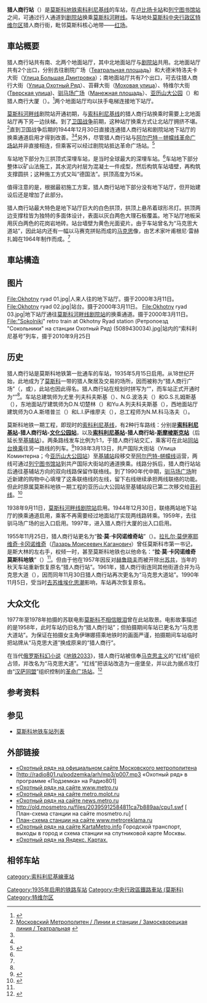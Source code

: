 {{NoteTA |G1=Transport |G2=Railway}}
{{Link style|time=2020-06-16T13:44:14+00:00}}
{{Infobox station
|name          = 獵人商行<br/>{{lang|ru|Охотный ряд}}
|type          = [[莫斯科地鐵|莫斯科地鐵]]車站
|image         = MosMetro Okhotny Ryad img1 asv2018-01.jpg
|image_caption = 
|address       = [[中央行政區_(莫斯科)|中央行政區]][[特維爾區|特維爾區]]
|borough       = [[莫斯科|莫斯科]]
|country       = [[俄羅斯|俄羅斯]]
|coordinates   = {{coord|55.7577|37.6166|display=inline,title}}
|line          = {{MOSMETRO-bull|1||text=1}}
|other         = '''[[巴士|巴士]]'''：м1、м2、м3、м6、м7、м9、м40、е10、е30、с344、с538、н1、н2、н6、н11、н12
|structure     = 外掛樑三拱頂車站
|platform      = 1個[[島式月台|島式月台]]
|depth         = {{convert|16|m}}
|levels        = 1層
|tracks        = 2條
|parking       = 無
|bicycle       = 無
|opened        = {{start date and age|1935|05|15}}
|closed        = 
|rebuilt       = 
|ADA           = 
|code          = 010
|owned         = 莫斯科地鐵
|zone          = 
|former        = 卡岡諾維奇（1955－1957年）<br>馬克斯大道（1961－1990年）
|passengers    = 
|pass_year     = 
|pass_percent  = 
|pass_system   = 
|mpassengers   = 
|services      = 
|map_type      = Central Moscow
|AlternativeMap= Central Moscow grayscale.png
|map_overlay   = Central Moscow metro lines.svg
|map_caption   = 
|map_state     = collapsed
|route_map     = 
}}
'''猎人商行站'''（{{lang-rus|Охо́тный ряд|Okhotny Ryad}}）是[[莫斯科地铁|莫斯科地铁]][[索科利尼基线|索科利尼基线]]的车站，在[[卢比扬卡站|卢比扬卡站]]和[[列宁图书馆站|列宁图书馆站]]之间，可通过行人通道到[[剧院站_(莫斯科地铁)|剧院站]]换乘[[莫斯科河畔线|莫斯科河畔线]]。车站地处[[莫斯科|莫斯科]][[中央行政区_(莫斯科)|中央行政区]][[特维尔区|特维尔区]]猎人商行街，毗邻莫斯科核心地带——[[红场|红场]]。
<!--
'''«Охо́тный ряд»''' — станция [[Сокольническая_линия|Сокольнической линии]] [[Московский_метрополитен|Московского метрополитена]]. Расположена между станциями «[[Лубянка_(станция_метро)|Лубянка]]» и «[[Библиотека_имени_Ленина_(станция_метро)|Библиотека имени Ленина]]». Находится на территории [[Тверской_(район_Москвы)|Тверского]] района [[Центральный_административный_округ_Москвы|Центрального административного округа]] [[Москва|Москвы]].<sup>[http://www.sosedi-online.ru/tverskoj/map/]</sup> «Охотный ряд» — ближайшая к [[Красная_площадь|Красной площади]] станция метро.-->

==車站概要==
猎人商行站共有南、北两个地面站厅，其中北地面站厅与[[剧院站_(莫斯科地铁)|剧院站]]共用。北地面站厅共有2个出口，分别去往剧院广场（[[:ru:Театральная_площадь|Театральная площадь]]）和大德米特洛夫卡大街（[[:ru:Улица_Большая_Дмитровка|Улица Большая Дмитровка]]）；南地面站厅共有7个出口，可去往猎人商行大街（[[:ru:Улица_Охотный_Ряд|Улица Охотный Ряд]]）、苔藓大街（[[:ru:Моховая_улица|Моховая улица]]）、特维尔大街([[:ru:Тверская_улица_(Москва)|Тверская улица]])、[[驯马场广场|驯马场广场]]（[[:ru:Манежная_площадь_(Москва)|Манежная площадь]]）、[[亚历山大公园|亚历山大公园]]（{{lang|ru|Александровский сад}}）和猎人商行大厦（{{lang|ru|Комлекс "Охотный ряд"}}）。<ref>{{Cite web |url=http://kartametro.info/karta/default.aspx?hl=RU&t=k&ms=OkhotnyRyad |title=Карта метро Москвы - Охотный ряд |access-date=2012-03-05 |archive-date=2016-04-01 |archive-url=https://web.archive.org/web/20160401160130/http://kartametro.info/karta/default.aspx?hl=ru&ms=okhotnyryad&t=k |dead-url=no }}</ref>两个地面站厅均以扶手电梯连接地下站厅。

[[莫斯科河畔线|莫斯科河畔线]]剧院站开通初期，与[[索科利尼基线|索科利尼基线]]的猎人商行站换乘时需要上北地面站厅再下另一边扶梯。到了[[蘇德戰爭|卫国战争]]前期，这种站厅换乘方式让北站厅拥挤不堪。<ref name="mosmetro2">[http://old.mosmetro.ru/pages/page_6.php?id_page=167 Московский Метрополитен / Линии и станции / Замоскворецкая линия / Театральная] {{webarchive|url=https://web.archive.org/web/20120602213747/http://old.mosmetro.ru/pages/page_6.php?id_page=167 |date=2012-06-02 }}</ref>直到卫国战争后期的1944年12月30日直接连通猎人商行站和剧院站地下站厅的换乘通道启用才得到改善。<ref name="mosmetro" /><ref name="mosmetro2" />另外，尽管猎人商行站与[[阿尔巴特－帡幪线|阿尔巴特－帡幪线]][[革命广场站_(莫斯科地铁)|革命广场站]]并非直接相连，但乘客可以经过剧院站抵达革命广场站。<ref name="scheme">{{Cite web |url=http://old.mosmetro.ru/files/20395912584811ca7b889aa/cpu1.swf |title=猎人商行站平面图 |accessdate=2012-03-04 |archive-date=2014-01-02 |archive-url=https://web.archive.org/web/20140102192400/http://old.mosmetro.ru/files/20395912584811ca7b889aa/cpu1.swf |dead-url=yes }}</ref>

车站地下部分为三拱顶式深埋车站，是当时全球最大的深埋车站。<ref name="mosmetro" />车站地下部分整体以矿山法施工，其水泥内衬层为混凝土一件成型，然后构筑车站墙壁，再构筑支撑圆拱；这种施工方式又叫“德国法”。拱顶高度为15米。

值得注意的是，根据最初施工方案，猎人商行站地下部分没有地下站厅，但开始建设后还是增加了此部分。

猎人商行站最大特色是地下站厅巨大的白色拱顶，拱顶上悬吊着球形吊灯。拱顶两边支撑柱皆为独特的多面体设计，表面以灰白两色大理石板覆盖。地下站厅地板采用灰白两色的花岗岩地砖。站台墙壁为黄色光面瓷片。由于车站曾名为“马克思大道站”，因此站内还有一幅以马赛克拼贴而成的[[马克思|马克思]]像，由艺术家叶甫根尼·雷赫扎姆在1964年制作而成。<ref name="mosmetro" />

== 車站構造 ==
{{RenderStations|system=MosMetro|
{{RailStStart|北}}
{{RailStLine|1|1|dir=l|{{MOSMETRO-bull|1}} $$莎拉里耶沃$$・$$文化公园1$$・$$列宁图书馆$$方向}}
{{RailStPlatform|岛}}
{{RailStLine|2|2|dir=r|{{MOSMETRO-bull|1}} $$卢比扬卡$$・$$共青团1$$・$$罗科索夫斯基林荫路$$方向}}
{{RailStEnd|南}}
}}

==图片==
<gallery>
File:Okhotny ryad 01.jpg|人来人往的地下站厅。摄于2000年3月11日。
File:Okhotny ryad 02.jpg|站台。摄于2000年3月11日。
File:Okhotny ryad 03.jpg|地下站厅通往[[莫斯科河畔线|莫斯科河畔线]][[剧院站_(莫斯科地铁)|剧院站]]的换乘通道。摄于2000年3月11日。
File:"Sokolniki" retro train at Okhotny Ryad station (Ретропоезд "Сокольники" на станции Охотный Ряд) (5089430034).jpg|站内的“索科利尼基号”列车，摄于2010年9月25日
</gallery>

==历史==
猎人商行站是莫斯科地铁第一批通车的车站，1935年5月15日启用。从18世纪开始，此地成为了[[莫斯科|莫斯科]]一带的猎人聚居及交易的场所，因而被称为“猎人商行广场”（{{lang|ru|площадь Охотного Ряда}}，或{{lang|ru|Охотнорядская площадь}}），此站也因此得名。猎人商行站在规划时拼写为“'''{{lang|ru|Охотнорядская}}'''”，而车站正式开通时为“'''{{lang|ru|Охотный ряд}}'''”<ref name="mosmetro" />。车站总建筑师为尤里·列夫科夫斯基（{{lang|ru|Ю.А.Ревковский}}）、N.G.波洛夫（{{lang|ru|Н.Г.Боров}}）和G.S.扎姆斯基（{{lang|ru|Г.С.Замский}}），东地面站厅建筑师为D.N.切楚林（{{lang|ru|Д.Н.Чечулин}}）和Yu.A.列夫科夫斯基（{{lang|ru|Ю.А.Ревковский}}），西地面站厅建筑师为O.A.斯塔普兰（{{lang|ru|О.А.Стапран}}）和L.I.萨维廖夫（{{lang|ru|Л.И.Савельев}}），总工程师为N.M.科马洛夫（{{lang|ru|Н.М.Комаров}}）。

莫斯科地铁一期工程，即现时的[[索科利尼基线|索科利尼基线]]，有2种行车路线：分别是'''[[索科利尼基站|索科利尼基站]]-猎人商行站-[[文化公园站_(莫斯科地铁)|文化公园站]]'''，以及'''[[索科利尼基站|索科利尼基站]]-猎人商行站-[[斯摩棱斯克站_(菲利线)|斯摩棱斯克站]]'''（后延长至[[基辅站_(菲利线)|基辅站]]）。两条路线发车比例为1:1，于猎人商行站交汇，乘客可在此站[[换乘站#同月台轉乘|同站台换乘]]往另一路线的列车。<ref name="oldmap">{{Cite web |url=http://www.metro.ru/map/1935/1/ |title=Схема, которая считается первой официальной |access-date=2012-03-06 |archive-date=2021-01-20 |archive-url=https://web.archive.org/web/20210120063230/http://www.metro.ru/map/1935/1/ |dead-url=no }}</ref>1938年3月13日，共产国际大街站（Улица Коминтерна；今[[亚历山大公园站|亚历山大公园站]]）至[[基辅站_(菲利线)|基辅站]]段移交至[[阿尔巴特-帡幪线|阿尔巴特-帡幪线]]运营，两线可通过[[列宁图书馆站|列宁图书馆站]]到共产国际大街站的通道换乘。线路分拆后，猎人商行站站后通往基辅站方向的双向线路保留作联络线。到了1990年代中期，[[驯马场广场|驯马场广场]]附近新建的购物中心填埋了这条联络线的左线，留下右线继续承担两线联络的功能。但此时原属莫斯科地铁一期工程的亚历山大公园站至基辅站段已第二次移交给[[菲利线|菲利线]]。<ref>{{Cite web |url=http://trackmap.ru/img/trackmap.gif |title=Схема путевого развития Московского Метрополитена |accessdate=2012-03-06 |archive-date=2012-03-15 |archive-url=https://web.archive.org/web/20120315093419/http://trackmap.ru/img/trackmap.gif |dead-url=no }}</ref>

1938年9月11日，[[莫斯科河畔线|莫斯科河畔线]][[剧院站_(莫斯科地铁)|剧院站]]启用。1944年12月30日，联络两站地下站厅的换乘通道启用，乘客不再需要经过地面站厅实现两线路转乘。1959年，去往驯马场广场的出入口启用。1997年，进入猎人商行大厦的出入口启用。

1955年11月25日，猎人商行站更名为“'''拉·莫·卡冈诺维奇站'''”（{{lang|ru|Имени Л.М.Кагановича}}）。[[拉扎尔·莫伊塞耶维奇·卡冈诺维奇|拉扎尔·莫伊塞耶维奇·卡冈诺维奇]]（[[:ru:Каганович,_Лазарь_Моисеевич|Лазарь Моисеевич Каганович]]）曾任莫斯科市第一书记，是斯大林的左右手，权倾一时，甚至莫斯科地铁也以他命名：“'''拉·莫·卡冈诺维奇莫斯科地铁'''”（{{lang|ru|Московское Метро Имени Л.М.Кагановича}}）<ref name="oldmap" />。但由于他在1957年因反对[[赫鲁晓夫|赫鲁晓夫]]而被开除出[[苏共|苏共]]，当年的秋天车站重新恢复原名“猎人商行站”。1961年，猎人商行街连同其他街道合并为马克思大道（{{lang|ru|Проспект Маркса}}），因而同年11月30日猎人商行站再次更名为“马克思大道站”。1990年11月5日，受当时[[開放政策|去苏维埃化思潮]]影响，车站再次恢复原名。

==大众文化==
1977年至1978年拍摄的苏联电影[[莫斯科不相信眼泪|莫斯科不相信眼泪]]曾在此站取景。电影故事描述的是1958年，此时车站仍旧名为“猎人商行站”；但拍摄期间车站已更名为“马克思大道站”。为保证在拍摄女主角伊琳娜搭乘地铁时的画面严谨，拍摄期间车站临时把站牌从“马克思大道”换成原来的“猎人商行”。

在当代[[俄罗斯|俄罗斯]][[科幻小说|科幻小说]]《[[地铁2033|地铁2033]]》，猎人商行站被信奉[[马克思主义|马克思主义]]的“红线”组织占领，并改名为“马克思大道”。“红线”把该站改造为一座堡垒，并以此为据点攻打由“[[汉萨同盟|汉萨同盟]]”组织控制的[[革命广场站|革命广场站]]。<ref>{{cite book |author=迪米崔·高佛斯基 |title= 《[[地铁2033|戰慄深隧Metro 2033]]》 |publisher= 尖端出版 |isbn= 978-957-10-4720-1 |date=2011年12月}}</ref>

== 参考资料 ==
{{reflist}}

==参见==
* [[莫斯科地铁车站列表|莫斯科地铁车站列表]]
{{Commonscat|Okhotny Ryad (Moscow Metro)}}

==外部链接==
* [https://web.archive.org/web/20101013123202/http://old.mosmetro.ru/pages/page_6.php?id_page=146 «Охотный ряд» на официальном сайте Московского метрополитена]
* [http://radio801.ru/podzemka/arh/mp3/p007.mp3{{dead link|date=2018年1月 |bot=InternetArchiveBot |fix-attempted=yes }} «Охотный ряд» в программе «Подземка» на Радио801]{{Dead link|date=2019年11月 |bot=InternetArchiveBot |fix-attempted=yes }}
* [http://www.metro.ru/stations/sokolnicheskaya/okhotny_ryad/ «Охотный ряд» на сайте www.metro.ru] {{Wayback|url=http://www.metro.ru/stations/sokolnicheskaya/okhotny_ryad/ |date=20200229064329 }}
* [http://metro.molot.ru/st_sl_ohotnyryad.shtml «Охотный ряд» на сайте metro.molot.ru] {{Wayback|url=http://metro.molot.ru/st_sl_ohotnyryad.shtml |date=20120122034234 }}
* [http://news.metro.ru/f110.html «Охотный ряд» на сайте news.metro.ru] {{Wayback|url=http://news.metro.ru/f110.html |date=20200220182609 }}
* http://old.mosmetro.ru/files/20395912584811ca7b889aa/cpu1.swf {{Wayback|url=http://old.mosmetro.ru/files/20395912584811ca7b889aa/cpu1.swf |date=20140102192400 }}[ План-схема станции на сайте mosmetro.ru] {{Wayback|url=http://old.mosmetro.ru/files/20395912584811ca7b889aa/cpu1.swf |date=20140102192400 }}
* [http://www.metroreklama.ru/bb/bb_map.php?LoadShema=os_0110_0210_0309.swf#shema План-схема станции на сайте www.metroreklama.ru] {{Wayback|url=http://www.metroreklama.ru/bb/bb_map.php?LoadShema=os_0110_0210_0309.swf#shema |date=20170305013058 }}
* [http://kartametro.info/?hl=RU&t=k&ms=OkhotnyRyad «Охотный ряд» на сайте KartaMetro.info] Городской транспорт, выходы в город и схема станции на спутниковой карте Москвы.
* [http://maps.yandex.ru/map.xml?mapID=100&slices=2.3&mapX=7476&mapY=10052&descx=7476&descy=10052&scale=11&text=%F1%F2%E0%ED%F6%E8%FF%20%EC%E5%F2%F0%EE%20%CE%F5%EE%F2%ED%FB%E9%20%F0%FF%E4&res=exact «Охотный ряд» на Яндекс. Картах.]

== 相邻车站 ==
{{s-rail-start}}
{{s-rail|title=MosMetro}}
{{s-line new|system=MosMetro|line=1|previous=卢比扬卡|next=列宁图书馆}}
{{end box}}
{{索科利尼基線}}
[[category:索科利尼基線車站|category:索科利尼基線車站]]
[[Category:1935年启用的铁路车站|Category:1935年启用的铁路车站]]
[[Category:中央行政區鐵路車站_(莫斯科)|Category:中央行政區鐵路車站 (莫斯科)]]
[[Category:特维尔区|Category:特维尔区]]